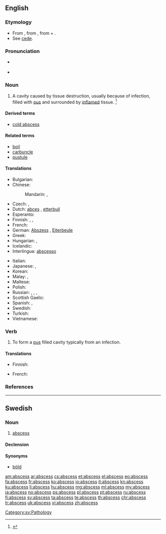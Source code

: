 ==English==
{{wikipedia}}

===Etymology===
* From {{etyl|la|en}} {{term|abscessus||a going away; gathering of humors, abscess|lang=la}}, from {{term|abscedo|abscēdō|go away, depart|lang=la}}, from {{term|abs||away from|lang=la}} + {{term|cedo|cēdō|go|lang=la}}.
* See [[cede]].

===Pronunciation===
* {{a|US}} {{IPA|/ˈæbˌsɛs/|/ˈæbˌsɪs/}}
* {{audio|en-uk-abscess.ogg|Audio (UK)}}

===Noun===
{{en-noun|abscess|es}}

# A cavity caused by tissue destruction, usually because of infection, filled with [[pus]] and surrounded by [[inflame|inflamed]] tissue. {{defdate|First attested in the mid 16<sup>th</sup> century.}}<ref name=SOED>{{reference-book | last =| first = | authorlink =  | coauthors =  | editor =Brown, Lesley  | others =  | title = The Shorter Oxford English Dictionary | origdate =  | origyear = 1933| origmonth =  | url =  | format =  | accessdate =  | accessyear =  | accessmonth =  | edition = 5th | date =  | year =2003| month =  | publisher =Oxford University Press  | location =Oxford, UK | language =  | id =  | doi = | isbn =978-0-19-860575-7 | lccn = | ol = | pages =8| chapter =  | chapterurl =  | quote =}}</ref>

====Derived terms====
* [[cold abscess]]

====Related terms====
* [[boil]] <!-- near synonym -->
* [[carbuncle]] <!-- near synonym -->
* [[pustule]] <!-- near synonym -->

====Translations====
{{trans-top|cavity filled with pus}}
* Bulgarian: {{t-|bg|абсцес, цирей}}
* Chinese:
*: Mandarin: {{t|cmn|膿腫|sc=Hani}}, {{t|cmn|脓肿|tr=nóngzhǒng|sc=Hani}}
* Czech: {{t+|cs|absces|m}}, {{t-|cs|hnisavý vřed|m}}
* Dutch: [[abces]] {{n}}, [[etterbuil]] {{m}}
* Esperanto: {{t+|eo|absceso}}
* Finnish: {{t+|fi|paise}}, {{t-|fi|märkäpesäke}}, {{t+|fi|absessi}}
* French: {{t+|fr|abcès|m}}
* German: [[Abszess]] {{m}}, [[Eiterbeule]] {{f}}
* Greek: {{t+|el|απόστημα|n|tr=apóstima}}
* Hungarian: {{t+|hu|tályog}}, {{t+|hu|kelés}}
* Icelandic: {{t+|is|kýli|n}}
* Interlingua: [[abscesso]]
{{trans-mid}}
* Italian: {{t-|it|ascesso|m}}
* Japanese: {{t-|ja|膿瘍|tr=nōyō|sc=Jpan}}, {{t+|ja|はれもの|tr=haremono|sc=Jpan}}
* Korean: {{t-|ko|농양|tr=nongyang|sc=Kore}}
* Malay: {{t-|ms|bisul}}, {{t-|ms|abses}}
* Maltese: {{t-|mt|pustuletta}}
* Polish: {{t+|pl|ropień|m}}
* Russian: {{t+|ru|гнойник|m|tr=gnojník|sc=Cyrl}}, {{t+|ru|гнойничок|m|tr=gnojničók}}, {{t+|ru|нарыв|m|tr=narýv|sc=Cyrl}}, {{t+|ru|абсцесс|m|tr=abscéss|sc=Cyrl}}
* Scottish Gaelic: {{t-|gd|neasgaid|f}}
* Spanish: {{t+|es|absceso|m}}, {{t+|es|flemón|m}} {{gloss|gums}}
* Swedish: {{t+|sv|abscess|c}}
* Turkish: {{t+|tr|apse}}
* Vietnamese: {{t-|vi|Áp-xe}}
{{trans-bottom}}

===Verb===
{{en-verb|abscess|es}}

# {{intransitive}} To form a [[pus]] filled cavity typically from an infection.

====Translations====
{{trans-top|to form an abscess}}
* Finnish: {{t+|fi|märkiä}}
{{trans-mid}}
* French: {{t+|fr|abcéder}}
{{trans-bottom}}

===References===
<references/>

----

==Swedish==

===Noun===
{{sv-noun|g=c}}

# [[#English|abscess]]

====Declension====
{{sv-noun-reg-er|genitive=}}

====Synonyms====
* [[böld]]

[[Category:sv:Pathology]]

[[am:abscess]]
[[ar:abscess]]
[[cs:abscess]]
[[et:abscess]]
[[el:abscess]]
[[eo:abscess]]
[[fa:abscess]]
[[fr:abscess]]
[[ko:abscess]]
[[io:abscess]]
[[it:abscess]]
[[kn:abscess]]
[[ku:abscess]]
[[li:abscess]]
[[hu:abscess]]
[[mg:abscess]]
[[ml:abscess]]
[[my:abscess]]
[[ja:abscess]]
[[no:abscess]]
[[ps:abscess]]
[[pl:abscess]]
[[pt:abscess]]
[[ru:abscess]]
[[fi:abscess]]
[[sv:abscess]]
[[ta:abscess]]
[[te:abscess]]
[[th:abscess]]
[[chr:abscess]]
[[tr:abscess]]
[[uk:abscess]]
[[vi:abscess]]
[[zh:abscess]]